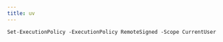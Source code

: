 ```yaml
---
title: uv
---
```


```shell
Set-ExecutionPolicy -ExecutionPolicy RemoteSigned -Scope CurrentUser
```
